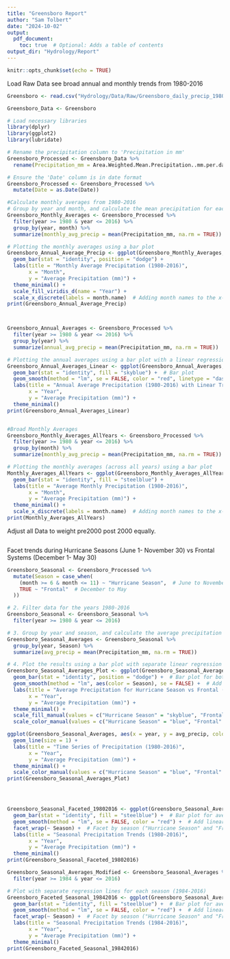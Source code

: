 ```yaml
---
title: "Greensboro Report"
author: "Sam Tolbert"
date: "2024-10-02"
output: 
  pdf_document:
    toc: true  # Optional: Adds a table of contents
output_dir: "Hydrology/Report"
---
```

```r
knitr::opts_chunk$set(echo = TRUE)
```

Load Raw Data see broad annual and monthly trends from 1980-2016

```r

Greensboro <- read.csv("Hydrology/Data/Raw/Greensboro_daily_precip_1980-present_HUC_030300020105_dayMet_split-dates-columns.csv", stringsAsFactors = TRUE)

Greensboro_Data <- Greensboro

# Load necessary libraries
library(dplyr)
library(ggplot2)
library(lubridate)

# Rename the precipitation column to 'Precipitation in mm'
Greensboro_Processed <- Greensboro_Data %>%
  rename(Precipitation_mm = Area.Weighted.Mean.Precipitation..mm.per.day.)

# Ensure the 'Date' column is in date format
Greensboro_Processed <- Greensboro_Processed %>%
  mutate(Date = as.Date(Date))

#Calculate monthly averages from 1980-2016
# Group by year and month, and calculate the mean precipitation for each month
Greensboro_Monthly_Averages <- Greensboro_Processed %>%
  filter(year >= 1980 & year <= 2016) %>%
  group_by(year, month) %>%
  summarize(monthly_avg_precip = mean(Precipitation_mm, na.rm = TRUE))

# Plotting the monthly averages using a bar plot
Greensboro_Annual_Average_Precip <- ggplot(Greensboro_Monthly_Averages, aes(x = factor(month), y = monthly_avg_precip, fill = factor(year))) +
  geom_bar(stat = "identity", position = "dodge") +
  labs(title = "Monthly Average Precipitation (1980-2016)",
       x = "Month",
       y = "Average Precipitation (mm)") +
  theme_minimal() +
  scale_fill_viridis_d(name = "Year") +
  scale_x_discrete(labels = month.name)  # Adding month names to the x-axis
print(Greensboro_Annual_Average_Precip)



Greensboro_Annual_Averages <- Greensboro_Processed %>%
  filter(year >= 1980 & year <= 2016) %>%
  group_by(year) %>%
  summarize(annual_avg_precip = mean(Precipitation_mm, na.rm = TRUE))

# Plotting the annual averages using a bar plot with a linear regression line
Greensboro_Annual_Averages_Linear <- ggplot(Greensboro_Annual_Averages, aes(x = year, y = annual_avg_precip)) +
  geom_bar(stat = "identity", fill = "skyblue") +  # Bar plot
  geom_smooth(method = "lm", se = FALSE, color = "red", linetype = "dashed") +  # Linear regression line
  labs(title = "Annual Average Precipitation (1980-2016) with Linear Trend",
       x = "Year",
       y = "Average Precipitation (mm)") +
  theme_minimal()
print(Greensboro_Annual_Averages_Linear)


#Broad Monthly Averages
Greensboro_Monthly_Averages_AllYears <- Greensboro_Processed %>%
  filter(year >= 1980 & year <= 2016) %>%
  group_by(month) %>%
  summarize(monthly_avg_precip = mean(Precipitation_mm, na.rm = TRUE))

# Plotting the monthly averages (across all years) using a bar plot
Monthly_Averages_AllYears <- ggplot(Greensboro_Monthly_Averages_AllYears, aes(x = factor(month), y = monthly_avg_precip)) +
  geom_bar(stat = "identity", fill = "steelblue") +
  labs(title = "Average Monthly Precipitation (1980-2016)",
       x = "Month",
       y = "Average Precipitation (mm)") +
  theme_minimal() +
  scale_x_discrete(labels = month.name)  # Adding month names to the x-axis
print(Monthly_Averages_AllYears)


```



Adjust all Data to weight pre2000 post 2000 equally. 

```r


```


Facet trends during Hurricane Seasons (June 1- November 30) vs Frontal Systems (December 1- May 30)

```r


Greensboro_Seasonal <- Greensboro_Processed %>%
  mutate(Season = case_when(
    (month >= 6 & month <= 11) ~ "Hurricane Season",  # June to November
    TRUE ~ "Frontal"  # December to May
  ))

# 2. Filter data for the years 1980-2016
Greensboro_Seasonal <- Greensboro_Seasonal %>%
  filter(year >= 1980 & year <= 2016)

# 3. Group by year and season, and calculate the average precipitation for each year and season
Greensboro_Seasonal_Averages <- Greensboro_Seasonal %>%
  group_by(year, Season) %>%
  summarize(avg_precip = mean(Precipitation_mm, na.rm = TRUE))

# 4. Plot the results using a bar plot with separate linear regression lines for each season
Greensboro_Seasonal_Averages_Plot <- ggplot(Greensboro_Seasonal_Averages, aes(x = year, y = avg_precip, fill = Season)) +
  geom_bar(stat = "identity", position = "dodge") +  # Bar plot for both seasons side-by-side
  geom_smooth(method = "lm", aes(color = Season), se = FALSE) +  # Add separate linear regression lines for each season
  labs(title = "Average Precipitation for Hurricane Season vs Frontal (1980-2016)",
       x = "Year",
       y = "Average Precipitation (mm)") +
  theme_minimal() +
  scale_fill_manual(values = c("Hurricane Season" = "skyblue", "Frontal" = "orange")) +
  scale_color_manual(values = c("Hurricane Season" = "blue", "Frontal" = "red"))

ggplot(Greensboro_Seasonal_Averages, aes(x = year, y = avg_precip, color = Season, group = Season)) +
  geom_line(size = 1) +
  labs(title = "Time Series of Precipitation (1980-2016)",
       x = "Year",
       y = "Average Precipitation (mm)") +
  theme_minimal() +
  scale_color_manual(values = c("Hurricane Season" = "blue", "Frontal" = "red"))
print(Greensboro_Seasonal_Averages_Plot)





```

```r


Greensboro_Seasonal_Faceted_19802016 <- ggplot(Greensboro_Seasonal_Averages, aes(x = year, y = avg_precip)) +
  geom_bar(stat = "identity", fill = "steelblue") +  # Bar plot for average precipitation
  geom_smooth(method = "lm", se = FALSE, color = "red") +  # Add linear regression line
  facet_wrap(~ Season) +  # Facet by season ("Hurricane Season" and "Frontal")
  labs(title = "Seasonal Precipitation Trends (1980-2016)",
       x = "Year",
       y = "Average Precipitation (mm)") +
  theme_minimal()
print(Greensboro_Seasonal_Faceted_19802016)

Greensboro_Seasonal_Averages_Modified <- Greensboro_Seasonal_Averages %>%
  filter(year >= 1984 & year <= 2016)

# Plot with separate regression lines for each season (1984-2016)
Greensboro_Faceted_Seasonal_19842016 <- ggplot(Greensboro_Seasonal_Averages_Modified, aes(x = year, y = avg_precip)) +
  geom_bar(stat = "identity", fill = "steelblue") +  # Bar plot for average precipitation
  geom_smooth(method = "lm", se = FALSE, color = "red") +  # Add linear regression line
  facet_wrap(~ Season) +  # Facet by season ("Hurricane Season" and "Frontal")
  labs(title = "Seasonal Precipitation Trends (1984-2016)",
       x = "Year",
       y = "Average Precipitation (mm)") +
  theme_minimal()
print(Greensboro_Faceted_Seasonal_19842016)




```

